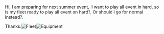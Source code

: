 Hi, I am preparing for next summer event,  I want to play all event in hard, so is my fleet ready to play all event on hard?, Or should i go for normal instead?.

<span style="font-weight:normal;">Thanks.</span>[[File:Flota.jpg|thumb|Fleet]][[File:Equipo.jpg|thumb|Equipment]]<ac_metadata title="How is my fleet?"> </ac_metadata>